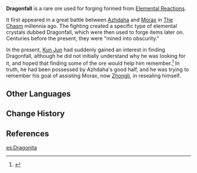 {{Terminology Infobox
|type         = Lore
|region       = Liyue
}}
'''Dragonfall''' is a rare ore used for forging formed from [[Elemental Reactions]].

It first appeared in a great battle between [[Azhdaha]] and [[Morax]] in [[The Chasm]] millennia ago. The fighting created a specific type of elemental crystals dubbed Dragonfall, which were then used to forge items later on. Centuries before the present, they were "mined into obscurity."

In the present, [[Kun Jun]] had suddenly gained an interest in finding Dragonfall, although he did not initially understand why he was looking for it, and hoped that finding some of the ore would help him remember.<ref>{{Ref/Quest|No Mere Stone}}</ref> In truth, he had been possessed by Azhdaha's good half, and he was trying to remember his goal of assisting Morax, now [[Zhongli]], in resealing himself.

==Other Languages==
{{Other Languages
|en      = Dragonfall
|zhs     = 镇龙石
|zhs_rm  = Zhènlóng-shí
|zht     = 鎮龍石
|zht_rm  = Zhènlóng-shí
|zh_tl   = Dragon-Suppressing Stone
|ja      = {{Rubi|鎮|ちん|龍|りゅう|石|せき}}
|ja_rm   = Chinryuu-seki<ref>{{Ref/Quest|Truth in the Stones|note=Japanese Voice-Over}}</ref>
|ja_tl   = Dragon-Suppressing Stone{{Sino|ja}}
|ko      = {{tt|용|龍}} {{tt|진압석|鎭壓石}}
|ko_rm   = Yong Jinapseok
|ko_tl   = Dragon Suppression-Stone
|es      = Dragonita
|es_tl   = Dragonite<ref group="•" name="ESFRPT">'''ES & FR & PT:''' Likely from "dragon" and the suffix ''-ita'' or ''-ite'' denoting that it is a rock or mineral.</ref>
|fr      = Dragonite
|fr_tl   = Dragonite<ref group="•" name="ESFRPT" />
|ru      = Жемчужина дракона
|ru_tl   = Dragonpearl
|th      = Dragonfall
|vi      = {{tt|Trấn Long Thạch|镇龙石}}
|vi_tl   = Dragon-Suppressing Stone{{Sino|vi}}
|de      = Drachenfall
|de_tl   = Dragonfall
|id      = Dragonfall
|pt      = Dragonite
|pt_tl   = Dragonite<ref group="•" name="ESFRPT" />
|tr      = 
|tr_tl   = 
|it      = 
|it_tl   = 
}}

==Change History==
{{Change History|introduced=1.5}}

==References==
{{Reflist}}

[[es:Dragonita]]